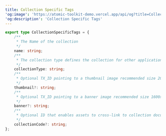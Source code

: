 ```yaml
---
title: Collection Specific Tags
'og:image': 'https://atomic-toolkit-demo.vercel.app/api/og?title=Collection%20Specific%20Tags'
'og:description': 'Collection Specific Tags'
---
```


```ts
export type CollectionSpecificTags = {
    /**
     * The Name of the collection
     */
    name: string;
    /**
     * The collection type defines the collection for other applications to consume, e.g. "assets", "images", "media", "audio", "video", "products"
     */
    collectionType: string;
    /**
     * Optional TX_ID pointing to a thumbnail image recommended size 200x200
     */
    thumbnail?: string;
    /**
     * Optional TX_ID pointing to a banner image recommended size 1600x900 pixels
     */
    banner?: string;
    /**
     * Optional ID that enables assets to cross-link to collection document
     */
    collectionCode?: string;
};
```
